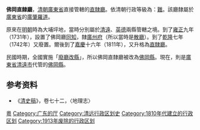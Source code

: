'''佛岡直隸廳'''，[[清朝|清朝]][[廣東承宣布政使司|廣東省]]直接管轄的[[直隸廳|直隸廳]]。依清朝行政等級為：[[衝繁疲難|難]]。該廳隸屬於[[廣東承宣布政使司|廣東省]]的[[廣肇羅道|廣肇羅道]]。

原來在[[明朝|明朝]]時為大埔坪地，當時分別屬於[[清遠縣|清遠]]、[[英德縣|英德]]兩縣管轄之境。到了[[雍正|雍正]]九年（1731年），設置了佛岡廳[[同知|同知]]，隸[[廣州府|廣州府]]（所以當時是[[散廳|散廳]]）。到了[[乾隆|乾隆]]七年（1742年）又廢置。爾後到了[[嘉慶|嘉慶]]十六年（1811年），又升格為[[直隸廳|直隸廳]]。

民國時期，全國實施「[[废府州厅改县|廢廳改縣]]」，所以佛岡直隸廳被改為[[佛岡縣|佛岡縣]]。現在，則是[[廣東省|廣東省]][[清遠市|清遠市]]代管的[[佛岡縣|佛岡縣]]。

==参考资料==
*《[[清史稿|清史稿]]》，卷七十二，〈地理志〉

{{清朝廣東省行政區劃|nocat}}
{{广东省历史二级政区|nocat}}

{{清朝行政区划小作品}}
[[Category:直隸廳|粵]]
[[Category:广东的厅|Category:广东的厅]]
[[Category:清远行政区划史|Category:清远行政区划史]]
[[Category:1810年代建立的行政区划|Category:1810年代建立的行政区划]]
[[Category:1913年废除的行政区划|Category:1913年废除的行政区划]]